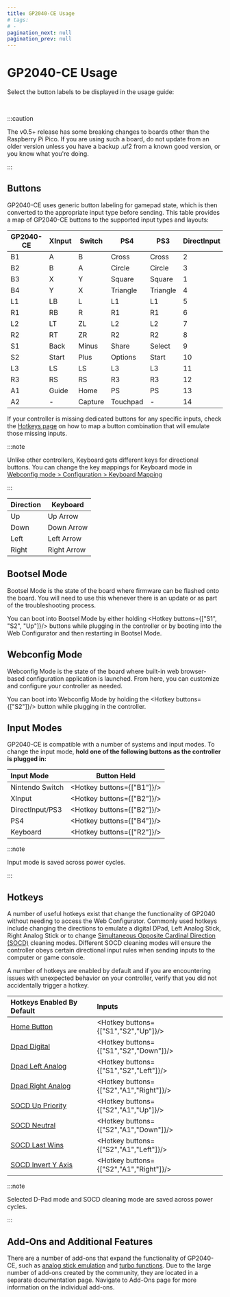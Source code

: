 ```yaml
---
title: GP2040-CE Usage
# tags:
# - 
pagination_next: null
pagination_prev: null
---
```



# GP2040-CE Usage

Select the button labels to be displayed in the usage guide: 

<InputLabelSelector />
<br />

:::caution

The v0.5+ release has some breaking changes to boards other than the Raspberry Pi Pico. If you are using such a board, do not update from an older version unless you have a backup .uf2 from a known good version, or you know what you're doing.

:::

## Buttons

GP2040-CE uses generic button labeling for gamepad state, which is then converted to the appropriate input type before sending. This table provides a map of GP2040-CE buttons to the supported input types and layouts:

| GP2040-CE | XInput | Switch  | PS4      | PS3      | DirectInput | Arcade |
| --------- | ------ | ------- | -------- | -------- | ----------- | ------ |
| B1        | A      | B       | Cross    | Cross    | 2           | K1     |
| B2        | B      | A       | Circle   | Circle   | 3           | K2     |
| B3        | X      | Y       | Square   | Square   | 1           | P1     |
| B4        | Y      | X       | Triangle | Triangle | 4           | P2     |
| L1        | LB     | L       | L1       | L1       | 5           | P4     |
| R1        | RB     | R       | R1       | R1       | 6           | P3     |
| L2        | LT     | ZL      | L2       | L2       | 7           | K4     |
| R2        | RT     | ZR      | R2       | R2       | 8           | K3     |
| S1        | Back   | Minus   | Share    | Select   | 9           | Coin   |
| S2        | Start  | Plus    | Options  | Start    | 10          | Start  |
| L3        | LS     | LS      | L3       | L3       | 11          | LS     |
| R3        | RS     | RS      | R3       | R3       | 12          | RS     |
| A1        | Guide  | Home    | PS       | PS       | 13          | Home   |
| A2        | -      | Capture | Touchpad | -        | 14          | -      |

If your controller is missing dedicated buttons for any specific inputs, check the [Hotkeys page](./hotkeys.mdx) on how to map a button combination that will emulate those missing inputs.

:::note

Unlike other controllers, Keyboard gets different keys for directional buttons. You can change the key mappings for Keyboard mode in [Webconfig mode > Configuration > Keyboard Mapping](./web-configurator.md#keyboard-mapping)

:::

| Direction | Keyboard    |
| --------- | ----------- |
| Up        | Up Arrow    |
| Down      | Down Arrow  |
| Left      | Left Arrow  |
| Right     | Right Arrow |

## Bootsel Mode

Bootsel Mode is the state of the board where firmware can be flashed onto the board. You will need to use this whenever there is an update or as part of the troubleshooting process.

You can boot into Bootsel Mode by either holding <Hotkey buttons={["S1", "S2", "Up"]}/> buttons while plugging in the controller or by booting into the Web Configurator and then restarting in Bootsel Mode.

## Webconfig Mode

Webconfig Mode is the state of the board where built-in web browser-based configuration application is launched. From here, you can customize and configure your controller as needed.

You can boot into Webconfig Mode by holding the <Hotkey buttons={["S2"]}/> button while plugging in the controller.

## Input Modes

GP2040-CE is compatible with a number of systems and input modes. To change the input mode, **hold one of the following buttons as the controller is plugged in:**

| Input Mode      | Button Held |
| :-------------- | :---------: |
| Nintendo Switch |  <Hotkey buttons={["B1"]}/>   |
| XInput          |  <Hotkey buttons={["B2"]}/>   |
| DirectInput/PS3 |  <Hotkey buttons={["B2"]}/>   |
| PS4             |  <Hotkey buttons={["B4"]}/>   |
| Keyboard        |  <Hotkey buttons={["R2"]}/>   |

:::note

Input mode is saved across power cycles.

:::

## Hotkeys

A number of useful hotkeys exist that change the functionality of GP2040 without needing to access the Web Configurator. Commonly used hotkeys include changing the directions to emulate a digital DPad, Left Analog Stick, Right Analog Stick or to change [Simultaneous Opposite Cardinal Direction (SOCD)](https://glossary.infil.net/?t=SOCD) cleaning modes. Different SOCD cleaning modes will ensure the controller obeys certain directional input rules when sending inputs to the computer or game console.

A number of hotkeys are enabled by default and if you are encountering issues with unexpected behavior on your controller, verify that you did not accidentally trigger a hotkey.

| Hotkeys Enabled By Default                        | Inputs                |
| :------------------------------------------------ | :-------------------- |
| [Home Button](hotkeys.mdx#home-button)             | <Hotkey buttons={["S1","S2","Up"]}/>    |
| [Dpad Digital](hotkeys.mdx#dpad-digital)           | <Hotkey buttons={["S1","S2","Down"]}/>  |
| [Dpad Left Analog](hotkeys.mdx#dpad-left-analog)   | <Hotkey buttons={["S1","S2","Left"]}/>  |
| [Dpad Right Analog](hotkeys.mdx#dpad-right-analog) | <Hotkey buttons={["S2","A1","Right"]}/> |
| [SOCD Up Priority](hotkeys.mdx#socd-up-priority)   | <Hotkey buttons={["S2","A1","Up"]}/>    |
| [SOCD Neutral](hotkeys.mdx#socd-neutral)           | <Hotkey buttons={["S2","A1","Down"]}/>  |
| [SOCD Last Wins](hotkeys.mdx#socd-last-win)        | <Hotkey buttons={["S2","A1","Left"]}/>  |
| [SOCD Invert Y Axis](hotkeys.mdx#invert-y-axis)    | <Hotkey buttons={["S2","A1","Right"]}/> |

:::note

Selected D-Pad mode and SOCD cleaning mode are saved across power cycles.

:::

## Add-Ons and Additional Features

There are a number of add-ons that expand the functionality of GP2040-CE, such as [analog stick emulation](./add-ons/analog) and [turbo functions](./add-ons/turbo). Due to the large number of add-ons created by the community, they are located in a separate documentation page. Navigate to Add-Ons page for more information on the individual add-ons.
